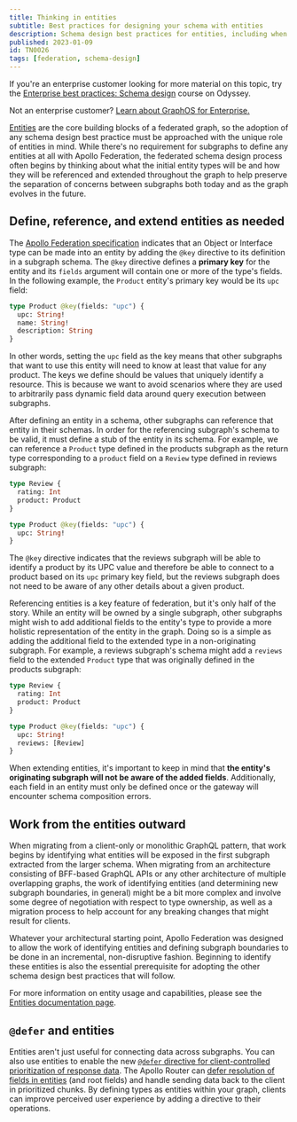 ```yaml
---
title: Thinking in entities
subtitle: Best practices for designing your schema with entities
description: Schema design best practices for entities, including when to define, reference and extend entities.
published: 2023-01-09
id: TN0026
tags: [federation, schema-design]
---
```


<Tip>

If you're an enterprise customer looking for more material on this topic, try the [Enterprise best practices: Schema design](https://www.apollographql.com/tutorials/schema-design-best-practices) course on Odyssey.

Not an enterprise customer? [Learn about GraphOS for Enterprise.](/graphos/enterprise)

</Tip>

[Entities](/federation/entities/) are the core building blocks of a federated graph, so the adoption of any schema design best practice must be approached with the unique role of entities in mind. While there's no requirement for subgraphs to define any entities at all with Apollo Federation, the federated schema design process often begins by thinking about what the initial entity types will be and how they will be referenced and extended throughout the graph to help preserve the separation of concerns between subgraphs both today and as the graph evolves in the future.

## Define, reference, and extend entities as needed

The [Apollo Federation specification](/federation/subgraph-spec/) indicates that an Object or Interface type can be made into an entity by adding the `@key` directive to its definition in a subgraph schema. The `@key` directive defines a **primary key** for the entity and its `fields` argument will contain one or more of the type's fields. In the following example, the `Product` entity's primary key would be its `upc` field:

```graphql title="Products Subgraph"
type Product @key(fields: "upc") {
  upc: String!
  name: String!
  description: String
}
```

In other words, setting the `upc` field as the key means that other subgraphs that want to use this entity will need to know at least that value for any product. The keys we define should be values that uniquely identify a resource. This is because we want to avoid scenarios where they are used to arbitrarily pass dynamic field data around query execution between subgraphs.

After defining an entity in a schema, other subgraphs can reference that entity in their schemas. In order for the referencing subgraph's schema to be valid, it must define a stub of the entity in its schema. For example, we can reference a `Product` type defined in the products subgraph as the return type corresponding to a `product` field on a `Review` type defined in reviews subgraph:

```graphql title="Reviews Subgraph"
type Review {
  rating: Int
  product: Product
}

type Product @key(fields: "upc") {
  upc: String!
}
```

The `@key` directive indicates that the reviews subgraph will be able to identify a product by its UPC value and therefore be able to connect to a product based on its `upc` primary key field, but the reviews subgraph does not need to be aware of any other details about a given product.

Referencing entities is a key feature of federation, but it's only half of the story. While an entity will be owned by a single subgraph, other subgraphs might wish to add additional fields to the entity's type to provide a more holistic representation of the entity in the graph. Doing so is a simple as adding the additional field to the extended type in a non-originating subgraph. For example, a reviews subgraph's schema might add a `reviews` field to the extended `Product` type that was originally defined in the products subgraph:

```graphql title="Reviews Subgraph"
type Review {
  rating: Int
  product: Product
}

type Product @key(fields: "upc") {
  upc: String!
  reviews: [Review]
}
```

When extending entities, it's important to keep in mind that **the entity's originating subgraph will not be aware of the added fields**. Additionally, each field in an entity must only be defined once or the gateway will encounter schema composition errors.

## Work from the entities outward

When migrating from a client-only or monolithic GraphQL pattern, that work begins by identifying what entities will be exposed in the first subgraph extracted from the larger schema. When migrating from an architecture consisting of BFF-based GraphQL APIs or any other architecture of multiple overlapping graphs, the work of identifying entities (and determining new subgraph boundaries, in general) might be a bit more complex and involve some degree of negotiation with respect to type ownership, as well as a migration process to help account for any breaking changes that might result for clients.

Whatever your architectural starting point, Apollo Federation was designed to allow the work of identifying entities and defining subgraph boundaries to be done in an incremental, non-disruptive fashion. Beginning to identify these entities is also the essential prerequisite for adopting the other schema design best practices that will follow.

For more information on entity usage and capabilities, please see the [Entities documentation page](/federation/entities/).

## `@defer` and entities

Entities aren't just useful for connecting data across subgraphs. You can also use entities to enable the new [`@defer` directive for client-controlled prioritization of response data](https://github.com/graphql/graphql-wg/blob/main/rfcs/DeferStream.md). The Apollo Router can [defer resolution of fields in entities](/router/executing-operations/defer-support) (and root fields) and handle sending data back to the client in prioritized chunks. By defining types as entities within your graph, clients can improve perceived user experience by adding a directive to their operations.
